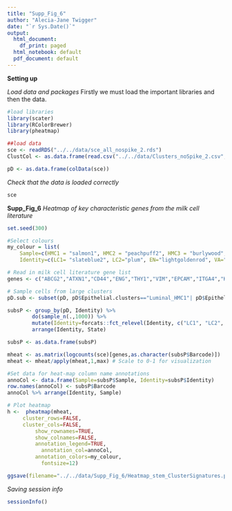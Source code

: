 ```yaml
---
title: "Supp_Fig_6"
author: "Alecia-Jane Twigger"
date: "`r Sys.Date()`"
output:
  html_document:
    df_print: paged
  html_notebook: default
  pdf_document: default
---
```


**Setting up**

*Load data and packages*
Firstly we must load the important libraries and then the data.
```r
#load libraries
library(scater)
library(RColorBrewer)
library(pheatmap)

##load data
sce <- readRDS("../../data/sce_all_nospike_2.rds")
ClustCol <- as.data.frame(read.csv("../../data/Clusters_noSpike_2.csv",stringsAsFactors = FALSE))

pD <- as.data.frame(colData(sce))
```
*Check that the data is loaded correctly*
```r
sce
```
**Supp_Fig_6**
*Heatmap of key characteristic genes from the milk cell literature*
```r
set.seed(300)

#Select colours
my_colour = list(
    Sample=c(HMC1 = "salmon1", HMC2 = "peachpuff2", HMC3 = "burlywood", HMC4 = "#F8766D", HMC2B="peachpuff3", HMC5="salmon2", HMC6="pink1", HMC7="indianred2", HMC8="indianred4", HMC9="hotpink2", RB1 = "steelblue3", RB2 = "slategray3", RB3 = "paleturquoise3", RB4 = "#00BFC4", RB5 = "turquoise", RB6 = "turquoise4", RB7 = "lightblue1", RB8 = "lightskyblue2" ),
    Identity=c(LC1= "slateblue2", LC2="plum", EN="lightgoldenrod", VA="sandybrown",LP="violetred3",BA="tomato1", HR="palevioletred3", IM="#99A800",FB="tan3"))

# Read in milk cell literature gene list
genes <- c("ABCG2","ATXN1","CD44","ENG","THY1","VIM","EPCAM","ITGA4","KRT14","KRT18","LALBA","POU5F1","SOX2","NANOG","KLF4","PODXL","NES","ITGB1","KIT","KRT5","PROM1")

# Sample cells from large clusters
pD.sub <- subset(pD, pD$Epithelial.clusters=="Luminal_HMC1"| pD$Epithelial.clusters=="Luminal_HMC2")

subsP <- group_by(pD, Identity) %>%
        do(sample_n(.,1000)) %>%
        mutate(Identity=forcats::fct_relevel(Identity, c("LC1", "LC2", "LP", "HR", "BA", "VA", "EN","FB","IM"))) %>%
        arrange(Identity, State)

subsP <- as.data.frame(subsP)

mheat <- as.matrix(logcounts(sce)[genes,as.character(subsP$Barcode)])
mheat <- mheat/apply(mheat,1,max) # Scale to 0-1 for visualization

#Set data for heat-map column name annotations
annoCol <- data.frame(Sample=subsP$Sample, Identity=subsP$Identity)
row.names(annoCol) <- subsP$Barcode
annoCol %>% arrange(Identity, Sample)

# Plot heatmap
h <-  pheatmap(mheat,
	 cluster_rows=FALSE,
	 cluster_cols=FALSE,
         show_rownames=TRUE,
         show_colnames=FALSE,
         annotation_legend=TRUE,
	       annotation_col=annoCol,
         annotation_colors=my_colour,
	       fontsize=12)

ggsave(filename="../../data/Supp_Fig_6/Heatmap_stem_ClusterSignatures.pdf",h[[4]],width=8,height=5)

```
*Saving session info*
```r
sessionInfo()
```

